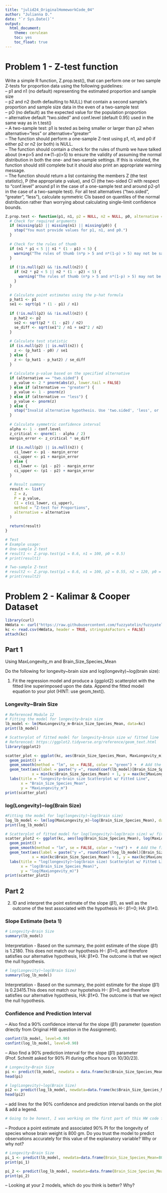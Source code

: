 ```yaml
---
title: "julid24_OriginalHomeworkCode_04"
author: "Julianna D."
date: "`r Sys.Date()`"
output: 
  html_document:
    theme: cerulean 
    toc: yes
    toc_float: true
---
```

# Problem 1 - Z-test function
Write a simple R function, Z.prop.test(), that can perform one or two sample Z-tests for proportion data using the following guidelines:  
-- p1 and n1 (no default) representing the estimated proportion and sample size  
-- p2 and n2 (both defaulting to NULL) that contain a second sample's proportion and sample size data in the even of a two-sample test  
-- pO (no default) as the expected value for the population proportion  
-- alternative default "two.sided" and conf.level (default 0.95) used in the same way as in t.test()  
-- A two-sample test: p1 is tested as being smaller or larger than p2 when alternative=“less” or alternative=“greater”  
-- The function should perform a one-sample Z-test using p1, n1, and p0 if either p2 or n2 (or both) is NULL.  
-- The function should contain a check for the rules of thumb we have talked about (n∗p>5
 and n∗(1−p)>5) to ensure the validity of assuming the normal distribution in both the one- and two-sample settings. If this is violated, the function should still complete but it should also print an appropriate warning message.  
-- The function should return a list containing the members Z (the test statistic), P (the appropriate p value), and CI (the two-sided CI with respect to “conf.level” around p1 in the case of a one-sample test and around p2-p1 in the case of a two-sample test). For all test alternatives (“two.sided”, “greater”, “less”), calculate symmetric CIs based on quantiles of the normal distribution rather than worrying about calculating single-limit confidence bounds.  

```r
Z.prop.test <- function(p1, n1, p2 = NULL, n2 = NULL, p0, alternative = "two.sided", conf.level = 0.95) {
  # Check for required arguments
  if (missing(p1) || missing(n1) || missing(p0)) {
    stop("You must provide values for p1, n1, and p0.")
  }
  
  # Check for the rules of thumb
  if (n1 * p1 < 5 || n1 * (1 - p1) < 5) {
    warning("The rules of thumb (n*p > 5 and n*(1-p) > 5) may not be satisfied for the first sample.")
  }
  
  if (!is.null(p2) && !is.null(n2)) {
    if (n2 * p2 < 5 || n2 * (1 - p2) < 5) {
      warning("The rules of thumb (n*p > 5 and n*(1-p) > 5) may not be satisfied for the second sample.")
    }
  }
  
  # Calculate point estimates using the p-hat formula
  p_hat1 <- p1
  se1 <- sqrt(p1 * (1 - p1) / n1)
  
  if (!is.null(p2) && !is.null(n2)) {
    p_hat2 <- p2
    se2 <- sqrt(p2 * (1 - p2) / n2)
    se_diff <- sqrt(se1^2 / n1 + se2^2 / n2)
  }
  
  # Calculate test statistic
  if (is.null(p2) || is.null(n2)) {
    z <- (p_hat1 - p0) / se1
  } else {
    z <- (p_hat1 - p_hat2) / se_diff
  }
  
  # Calculate p-value based on the specified alternative
  if (alternative == "two.sided") {
    p_value <- 2 * pnorm(abs(z), lower.tail = FALSE)
  } else if (alternative == "greater") {
    p_value <- 1 - pnorm(z)
  } else if (alternative == "less") {
    p_value <- pnorm(z)
  } else {
    stop("Invalid alternative hypothesis. Use 'two.sided', 'less', or 'greater'.")
  }
  
  # Calculate symmetric confidence interval
  alpha <- 1 - conf.level
  z_critical <- qnorm(1 - alpha / 2)
  margin_error <- z_critical * se_diff
  
  if (is.null(p2) || is.null(n2)) {
    ci_lower <- p1 - margin_error
    ci_upper <- p1 + margin_error
  } else {
    ci_lower <- (p1 - p2) - margin_error
    ci_upper <- (p1 - p2) + margin_error
  }
  
  # Result summary
  result <- list(
    Z = z,
    P = p_value,
    CI = c(ci_lower, ci_upper),
    method = "Z-test for Proportions",
    alternative = alternative
  )
  
  return(result)
}
```

```r
# Test
# Example usage:
# One-sample Z-test
# result1 <- Z.prop.test(p1 = 0.6, n1 = 100, p0 = 0.5)
# print(result1)

# Two-sample Z-test
# result2 <- Z.prop.test(p1 = 0.6, n1 = 100, p2 = 0.55, n2 = 120, p0 = 0.5, alternative = "greater")
# print(result2)
```


# Problem 2 - Kalimar & Cooper Dataset
```r
library(curl)
HWdata <- curl("https://raw.githubusercontent.com/fuzzyatelin/fuzzyatelin.github.io/master/AN588_Fall23/KamilarAndCooperData.csv")
kc <- read.csv(HWdata, header = TRUE, stringsAsFactors = FALSE)
attach(kc)
```


## Part 1

Using MaxLongevity_m and Brain_Size_Species_Mean

Do the following for longevity~brain size and log(longevity)~log(brain size):  

1. Fit the regression model and produce a {ggplot2} scatterplot with the fitted line superimposed upon the data. Append the fitted model equation to your plot (HINT: use geom_text().

### Longevity~Brain Size
```r
# Referenced Module 12
# Fitting the model for longevity~brain size
lb_model <- lm(MaxLongevity_m~Brain_Size_Species_Mean, data=kc)
print(lb_model)

# Scatterplot of fitted model for longevity~brain size w/ fitted line 
# Referenced: https://ggplot2.tidyverse.org/reference/geom_text.html 
library(ggplot2)

scatter_plot <- ggplot(kc, aes(Brain_Size_Species_Mean, MaxLongevity_m)) +
  geom_point() +
  geom_smooth(method = "lm", se = FALSE, color = "green") +  # Add the fitted line
  geom_text(aes(label = paste("y =", round(coef(lb_model)[Brain_Size_Species_Mean], 3), "x +", round(coef(lb_model)[MaxLongevity_m], 3))),
            x = min(kc$Brain_Size_Species_Mean) + 1, y = max(kc$MaxLongevity_m) - 1, hjust = 0, vjust = 1, size = 5) +
  labs(title = "longevity~brain size Scatterplot w/ Fitted Line",
       x = "Brain_Size_Species_Mean",
       y = "MaxLongevity_m")
print(scatter_plot)
```

### log(Longevity)~log(Brain Size)
```r
#Fitting the model for log(longevity)~log(brain size)
log_lb_model <- lm(log(MaxLongevity_m)~log(Brain_Size_Species_Mean), data=kc)
print(log_lb_model)

# Scatterplot of fitted model for log(longevity)~log(brain size) w/ fitted line 
scatter_plot2 <- ggplot(kc, aes(log(Brain_Size_Species_Mean), log(MaxLongevity_m))) +
  geom_point() +
  geom_smooth(method = "lm", se = FALSE, color = "red") +  # Add the fitted line
  geom_text(aes(label = paste("y =", round(coef(log_lb_model)[Brain_Size_Species_Mean], 3), "x +", round(coef(log_lb_model)[MaxLongevity_m], 3))),
            x = min(kc$Brain_Size_Species_Mean) + 1, y = max(kc$MaxLongevity_m) - 1, hjust = 0, vjust = 1, size = 5) +
  labs(title = "log(longevity)~log(brain size) Scatterplot w/ Fitted Line",
       x = "log(Brain_Size_Species_Mean)",
       y = "log(MaxLongevity_m)")
print(scatter_plot2)
```

## Part 2

2. ID and interpret the point estimate of the slope (β1), as well as the outcome of the test associated with the hypothesis H-: β1=0; HA: β1≠0.

### Slope Estimate (beta 1)
```r
# Longevity~Brain Size
summary(lb_model)
```

Interpretation - Based on the summary, the point estimate of the slope (β1) is 1.2180. This does not match our hypothesis H-: β1=0, and therefore satisfies our alternative hypothesis, HA: β1≠0. The outcome is that we reject the null hypothesis. 

```r
# log(Longevity)~log(Brain Size)
summary(log_lb_model)
```

Interpretation - Based on the summary, the point estimate for the slope (β1) is 0.23415.This does not match our hypotehsis H-: β1=0, and therefore satisfies our alternative hypothesis, HA: β1≠0. The outcome is that we reject the null hypothesis.


### Confidence and Prediction Interval

-- Also find a 90% confidence interval for the slope (β1) parameter (question driectly from Original HW question in the Assignment).
```r
confint(lb_model, level=0.90)
confint(log_lb_model, level=0.90)
```

-- Also find a 90% prediction interval for the slope (β1) parameter (Prof. Schmitt asked for 90% PI during office hours on 10/30/23).
```r
# Longevity~Brain Size
pi <- predict(lb_model, newdata = data.frame(kc$Brain_Size_Species_Mean), interval = "prediction", level=0.90)
head(pi)
```

```r
# log(Longevity)~log(Brain Size)
pi2 <- predict(log_lb_model, newdata=data.frame(kc$Brain_Size_Species_Mean), interval="prediction", level=0.90)
head(pi2)
```

-- add lines for the 90% confidence and prediction interval bands on the plot & add a legend.
```r
# Going to be honest, I was working on the first part of this HW code for so long that I'm out of brain power for this and I need to stop, and this HW is already due. Will read up on this more so I can have it done for the final HW code
```

-- Produce a point estimate and associated 90% PI for the longevity of species whose brain weight is 800 gm. Do you trust the model to predict observations accurately for this value of the explanatory variable? Why or why not?
```r
# Longevity~Brain Size
pi_1 <- predict(lb_model, newdata=data.frame(Brain_Size_Species_Mean=800), interval="predict", level=0.90)
print(pi_1)
```

```r
pi_2 <- predict(log_lb_model, newdata=data.frame(Brain_Size_Species_Mean=800), interval="predict", level=0.90)
print(pi_2)
```

-- Looking at your 2 models, which do you think is better? Why?

